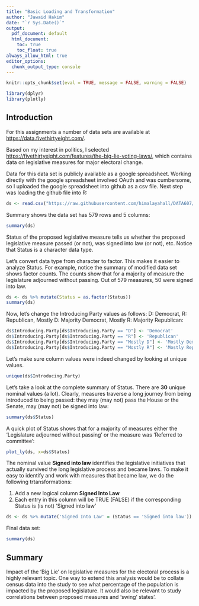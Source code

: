 ```yaml
---
title: "Basic Loading and Transformation"
author: "Jawaid Hakim"
date: "`r Sys.Date()`"
output:
  pdf_document: default
  html_document:
    toc: true
    toc_float: true
always_allow_html: true
editor_options: 
  chunk_output_type: console
---
```


```r
knitr::opts_chunk$set(eval = TRUE, message = FALSE, warning = FALSE)
```

```r
library(dplyr)
library(plotly)
```

## Introduction

For this assignments a number of data sets are available at <https://data.fivethirtyeight.com/>.

Based on my interest in politics, I selected <https://fivethirtyeight.com/features/the-big-lie-voting-laws/>, which contains data on legislative measures for major electoral change.

Data for this data set is publicly available as a google spreadsheet. Working directly with the google spreadsheet involved OAuth and was cumbersome, so I uploaded the google spreadsheet into github as a csv file. Next step was loading the github file into R:

```r
ds <- read.csv("https://raw.githubusercontent.com/himalayahall/DATA607/14f1be10f0251c20943e908c07f7002341496641/The%20Big%20Lie's%20Long%20Shadow%20-%20Sheet1.csv")
```

Summary shows the data set has 579 rows and 5 columns:

```r
summary(ds)
```

Status of the proposed legislative measure tells us whether the proposed legislative measure passed (or not), was signed into law (or not), etc. Notice that Status is a character data type.

Let's convert data type from character to factor. This makes it easier to analyze Status. For example, notice the summary of  modified data set shows factor counts. The counts show that for a majority of measure the legislature adjourned without passing. Out of 579 measures, 50  were signed into law.

```r
ds <- ds %>% mutate(Status = as.factor(Status))
summary(ds)
```

Now, let's change the Introducing Party values as follows: D: Democrat, R: Republican, Mostly D: Majority Democrat, Mostly R: Majority Republican:

```r
ds$Introducing.Party[ds$Introducing.Party == "D"] <- 'Democrat'
ds$Introducing.Party[ds$Introducing.Party == "R"] <- 'Republican'
ds$Introducing.Party[ds$Introducing.Party == "Mostly D"] <- 'Mostly Democrat'
ds$Introducing.Party[ds$Introducing.Party == "Mostly R"] <- 'Mostly Republican'
```

Let's make sure column values were indeed changed by looking at unique values. 

```r
unique(ds$Introducing.Party)
```

Let's take a look at the complete summary of Status. There are **30** unique nominal values (a lot). Clearly, measures traverse a long journey from being introduced to being passed: they may (may not) pass the House or the Senate, may (may not) be signed into law:

```r
summary(ds$Status)
```

A quick plot of Status shows that for a majority of measures either the 'Legislature adjourned without passing' or the measure was 'Referred to committee':

```r
plot_ly(ds, x=ds$Status)
```

The nominal value **Signed into law** identifies the legislative initiatives that actually survived the long legislative process and became laws. To make it easy to identify and work with measures that became law, we do the following trtansformations:

1.  Add a new logical column **Signed Into Law**
1.  Each entry in this column will be TRUE (FALSE) if the corresponding Status is (is not) 'Signed into law'

```r
ds <- ds %>% mutate('Signed Into Law' = (Status == 'Signed into law'))
```

Final data set:

```r
summary(ds)
```

## Summary
Impact of the 'Big Lie' on legislative measures for the electoral process is a highly relevant topic. One way to extend this analysis would be to collate census data into the study to see what percentage of the population is impacted by the proposed legislature. It would also be relevant to study correlations between proposed measures and 'swing' states'.